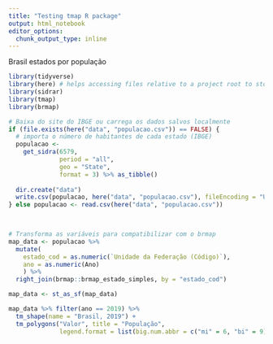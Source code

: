 ```yaml
---
title: "Testing tmap R package"
output: html_notebook
editor_options: 
  chunk_output_type: inline
---
```


Brasil estados por população


```r
library(tidyverse)
library(here) # helps accessing files relative to a project root to stop the working directory insanity
library(sidrar)
library(tmap)
library(brmap)
```

```r
# Baixa do site do IBGE ou carrega os dados salvos localmente
if (file.exists(here("data", "populacao.csv")) == FALSE) {
  # importa o número de habitantes de cada estado (IBGE)
  populacao <-
    get_sidra(6579,
              period = "all",
              geo = "State",
              format = 3) %>% as_tibble()
  
  dir.create("data")
  write.csv(populacao, here("data", "populacao.csv"), fileEncoding = "UTF-8")
} else populacao <- read.csv(here("data", "populacao.csv"))
  


# Transforma as variáveis para compatibilizar com o brmap
map_data <- populacao %>%
  mutate(
    estado_cod = as.numeric(`Unidade da Federação (Código)`),
    ano = as.numeric(Ano)
    ) %>%
  right_join(brmap::brmap_estado_simples, by = "estado_cod")

map_data <- st_as_sf(map_data)
```


```r
map_data %>% filter(ano == 2019) %>%
  tm_shape(name = "Brasil, 2019") +
  tm_polygons("Valor", title = "População",
              legend.format = list(big.num.abbr = c("mi" = 6, "bi" = 9)))
```

